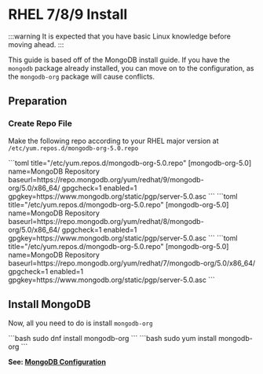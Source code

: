 # RHEL 7/8/9 Install


:::warning
It is expected that you have basic Linux knowledge before moving ahead.
:::

This guide is based off of the MongoDB install guide. If you have the `mongodb` package already installed, you can move on to the configuration, as the `mongodb-org` package will cause conflicts.

## Preparation

### Create Repo File

Make the following repo according to your RHEL major version at `/etc/yum.repos.d/mongodb-org-5.0.repo`

<Tabs>
	<TabItem value="rhel-9" label="RHEL 9" default>
		```toml title="/etc/yum.repos.d/mongodb-org-5.0.repo"
		[mongodb-org-5.0]
		name=MongoDB Repository
		baseurl=https://repo.mongodb.org/yum/redhat/9/mongodb-org/5.0/x86_64/
		gpgcheck=1
		enabled=1
		gpgkey=https://www.mongodb.org/static/pgp/server-5.0.asc
		```
	</TabItem>
	<TabItem value="rhel-8" label="RHEL 8">
		```toml title="/etc/yum.repos.d/mongodb-org-5.0.repo"
		[mongodb-org-5.0]
		name=MongoDB Repository
		baseurl=https://repo.mongodb.org/yum/redhat/8/mongodb-org/5.0/x86_64/
		gpgcheck=1
		enabled=1
		gpgkey=https://www.mongodb.org/static/pgp/server-5.0.asc
		```
	</TabItem>
	<TabItem value="rhel-7" label="RHEL 7">
		```toml title="/etc/yum.repos.d/mongodb-org-5.0.repo"
		[mongodb-org-5.0]
		name=MongoDB Repository
		baseurl=https://repo.mongodb.org/yum/redhat/7/mongodb-org/5.0/x86_64/
		gpgcheck=1
		enabled=1
		gpgkey=https://www.mongodb.org/static/pgp/server-5.0.asc
		```
	</TabItem>
</Tabs>

## Install MongoDB

Now, all you need to do is install `mongodb-org`

<Tabs>
	<TabItem value="rhel-8-9" label="RHEL 8/9" default>
	```bash
	sudo dnf install mongodb-org
	```
	</TabItem>
	<TabItem value="rhel-7" label="RHEL 7">
	```bash
	sudo yum install mongodb-org
	```
	</TabItem>
</Tabs>

**See: [MongoDB Configuration](./configuration)**
